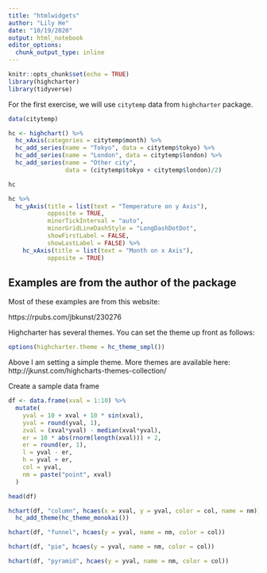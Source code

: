 ```yaml
---
title: "htmlwidgets"
author: "Lily He"
date: "10/19/2020"
output: html_notebook
editor_options: 
  chunk_output_type: inline
---
```


```r
knitr::opts_chunk$set(echo = TRUE)
library(highcharter)
library(tidyverse)
```

For the first exercise, we will use `citytemp` data from `highcharter` package.

```r
data(citytemp)
```


```r
hc <- highchart() %>% 
  hc_xAxis(categories = citytemp$month) %>% 
  hc_add_series(name = "Tokyo", data = citytemp$tokyo) %>% 
  hc_add_series(name = "London", data = citytemp$london) %>% 
  hc_add_series(name = "Other city",
                data = (citytemp$tokyo + citytemp$london)/2)

hc

```




```r

hc %>% 
  hc_yAxis(title = list(text = "Temperature on y Axis"),
           opposite = TRUE,
           minorTickInterval = "auto",
           minorGridLineDashStyle = "LongDashDotDot",
           showFirstLabel = FALSE,
           showLastLabel = FALSE) %>% 
    hc_xAxis(title = list(text = "Month on x Axis"),
           opposite = TRUE)
```
## Examples are from the author of the package

Most of these examples are from this website:

https://rpubs.com/jbkunst/230276

Highcharter has several themes. You can set the theme up front as follows:

```r
options(highcharter.theme = hc_theme_smpl())
```

Above I am setting a simple theme. More themes are available here:
http://jkunst.com/highcharts-themes-collection/


Create a sample data frame

```r
df <- data.frame(xval = 1:10) %>% 
  mutate(
    yval = 10 + xval + 10 * sin(xval),
    yval = round(yval, 1),
    zval = (xval*yval) - median(xval*yval),
    er = 10 * abs(rnorm(length(xval))) + 2,
    er = round(er, 1),
    l = yval - er,
    h = yval + er,
    col = yval,
    nm = paste("point", xval)
  )

head(df)
```

```r

hchart(df, "column", hcaes(x = xval, y = yval, color = col, name = nm)) %>% 
  hc_add_theme(hc_theme_monokai())
```
```r
hchart(df, "funnel", hcaes(y = yval, name = nm, color = col))
```
```r
hchart(df, "pie", hcaes(y = yval, name = nm, color = col))
```
```r
hchart(df, "pyramid", hcaes(y = yval, name = nm, color = col))
```

